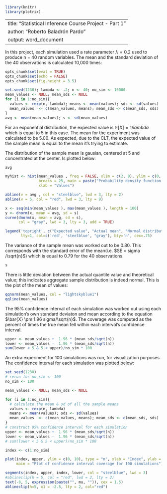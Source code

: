 ```r

library(knitr)
library(plotrix)

```
---
title: "Statistical Inference Course Project - Part 1"
author: "Roberto Baladrón Pardo"
output: word_document
---
In this project, each simulation used a rate parameter $\lambda = 0.2$ used to produce n = 40 random variables. 
The mean and the standard deviation of the 40 observations is calculated 10,000 times:

```r
opts_chunk$set(eval = TRUE)
opts_chunk$set(echo = FALSE)
opts_chunk$set(fig.height = 3.5)
```
```r
set.seed(1230); lambda <- .2; n <- 40; no_sim <- 10000
mean_values <- NULL; mean_sds <- NULL
for (i in 1:no_sim){
  values <- rexp(n, lambda); means <- mean(values); sds <- sd(values)
  mean_values  <- c(mean_values, means); mean_sds <- c(mean_sds, sds)
}
avg <- mean(mean_values); s <- sd(mean_values)
```

For an exponential distribution, the expected value is $\mathbb{E}[X] = 1 / lambda$ which is equal to 5 in this case. The mean for the experiment was calculated to be 5.00. As expected, due to the CLT, the expected value of the sample mean is equal to the mean it's trying to estimate.

The distribution of the sample mean is gausian, centered at 5 and concentrated at the center. Is plotted below:

```r
avg
```
```r
myhist <- hist(mean_values , freq = FALSE, xlim = c(2, 8), ylim = c(0, .55), 
               breaks = 25, main = paste("Probability density function for", no_sim, "simulations"), 
               xlab = "Values")

abline(v = avg , col = "steelblue", lwd = 3, lty = 2)
abline(v = 5, col = "red", lwd = 3, lty = 9)

x <- seq(min(mean_values ), max(mean_values ), length = 100) 
y <- dnorm(x, mean = avg, sd = s)
curve(dnorm(x, mean = avg, sd = s), 
      col = "gray", lwd = 3, lty = 3, add = TRUE)

legend('topright', c("Expected value", "Actual mean", "Normal distribution"), 
       lty=1, col=c('red', 'steelblue', "gray"), bty='n', cex=.75)
```

The variance of the sample mean was worked out to be 0.80. This corresponds with the standard error of the mean(i.e. $SE = sigma /\sqrt{n}$) which is equal to 0.79 for the 40 observations. 
```r
s
```

There is little deviation between the actual quantile value and theoretical value; this indicates aggregate sample distribution is indeed normal. 
This is the plot of the mean of values:

```r
qqnorm(mean_values, col = "lightskyblue1")
qqline(mean_values)
```

The 95% confidence interval of each simulation was worked out using each simulation's own standard deviaton and mean according to the equation $\bar{X} \pm 1.96 sigma/\sqrt{n}$. 
The coverage was computed as the percent of times the true mean fell within each interval's confidence interval.

```r
upper <- mean_values +  1.96 * (mean_sds/sqrt(n))
lower <- mean_values -  1.96 * (mean_sds/sqrt(n))
sum(lower < 5 & 5 < upper)/no_sim * 100
```
An extra experiment for 100 simulations was run, for visualization purposes. 
The confidence interval for each simulation was plotted below:

```r
set.seed(1230)
# rerun for no_sim <- 100
no_sim <- 100

mean_values <- NULL; mean_sds <- NULL

for (i in 1:no_sim){
  # calculate the mean & sd of all the sample means
  values <- rexp(n, lambda)
  means <- mean(values); sds <- sd(values)
  mean_values  <- c(mean_values, means); mean_sds <- c(mean_sds, sds)
}
# construct 95% confidence interval for each simulation
upper <- mean_values +  1.96 * (mean_sds/sqrt(n))
lower <- mean_values -  1.96 * (mean_sds/sqrt(n))
# sum(lower < 5 & 5 < upper)/no_sim * 100

index <- c(1:no_sim)

plot(index, upper, ylim = c(0, 10), type = "n", xlab = "Index", ylab = "Mean", 
     main = "Plot of confidence interval coverage for 100 simulations")

segments(index, upper, index, lower, col = "steelblue", lwd = 3)
#ablineclip(h = 5, col = "red", lwd = 2, lty = 2)
text(-8, 5, expression(paste("", mu, "")), cex = 1.5)
ablineclip(h=5, x1 = -2.5, lty = 2, col="red")
```